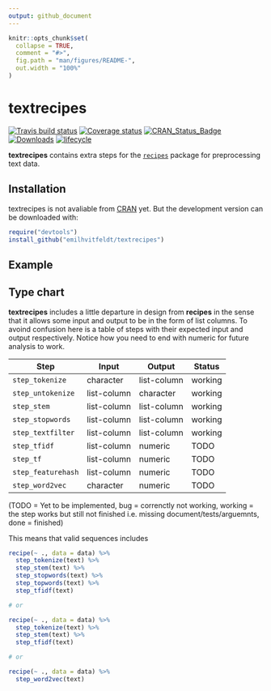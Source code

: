 ```yaml
---
output: github_document
---
```


<!-- README.md is generated from README.Rmd. Please edit that file -->

```r
knitr::opts_chunk$set(
  collapse = TRUE,
  comment = "#>",
  fig.path = "man/figures/README-",
  out.width = "100%"
)
```
# textrecipes

[![Travis build status](https://travis-ci.org/EmilHvitfeldt/textrecipes.svg?branch=master)](https://travis-ci.org/EmilHvitfeldt/textrecipes)
[![Coverage status](https://codecov.io/gh/EmilHvitfeldt/textrecipes/branch/master/graph/badge.svg)](https://codecov.io/github/EmilHvitfeldt/textrecipes?branch=master)
[![CRAN_Status_Badge](http://www.r-pkg.org/badges/version/textrecipes)](http://cran.r-project.org/web/packages/textrecipes)
[![Downloads](http://cranlogs.r-pkg.org/badges/textrecipes)](http://cran.rstudio.com/package=textrecipes)
[![lifecycle](https://img.shields.io/badge/lifecycle-experimental-orange.svg)](https://www.tidyverse.org/lifecycle/#experimental)

**textrecipes** contains extra steps for the [`recipes`](http://cran.rstudio.com/package=recipes) package for preprocessing text data. 

## Installation

textrecipes is not avaliable from [CRAN](https://CRAN.R-project.org) yet. But the development version can be downloaded with: 

```r
require("devtools")
install_github("emilhvitfeldt/textrecipes")
```

## Example

## Type chart

**textrecipes** includes a little departure in design from **recipes** in the sense that it allows some input and output to be in the form of list columns. To avoind confusion here is a table of steps with their expected input and output respectively. Notice how you need to end with numeric for future analysis to work.

| Step               | Input       | Output      | Status  |
|--------------------|-------------|-------------|---------|
| `step_tokenize`    | character   | list-column | working |
| `step_untokenize`  | list-column | character   | working |
| `step_stem`        | list-column | list-column | working |
| `step_stopwords`   | list-column | list-column | working |
| `step_textfilter`  | list-column | list-column | working |
| `step_tfidf`       | list-column | numeric     | TODO    |
| `step_tf`          | list-column | numeric     | TODO    |
| `step_featurehash` | list-column | numeric     | TODO    |
| `step_word2vec`    | character   | numeric     | TODO    |

(TODO = Yet to be implemented, bug = correnctly not working, working = the step works but still not finished i.e. missing document/tests/arguemnts, done = finished)

This means that valid sequences includes

```r
recipe(~ ., data = data) %>%
  step_tokenize(text) %>%
  step_stem(text) %>%
  step_stopwords(text) %>%
  step_topwords(text) %>%
  step_tfidf(text)

# or

recipe(~ ., data = data) %>%
  step_tokenize(text) %>%
  step_stem(text) %>%
  step_tfidf(text)

# or

recipe(~ ., data = data) %>%
  step_word2vec(text)
```

